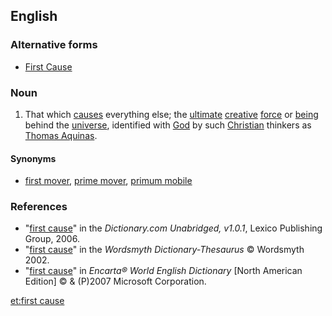 {{wikipedia}}
==English==

===Alternative forms===
*[[First Cause]]

===Noun===
{{en-noun|head=[[first]] [[cause]]|-}}

# {{context|theology|philosophy|sometimes capitalized}} That which [[cause]]s everything else; the [[ultimate]] [[creative]] [[force]] or [[being]] behind the [[universe]], identified with [[God]] by such [[Christian]] thinkers as [[w:Thomas_Aquinas|Thomas Aquinas]]. 

====Synonyms====
*[[first mover]], [[prime mover]], [[primum mobile]]

===References===
*"[http://dictionary.reference.com/search?r=2&q=first+cause first cause]" in the ''Dictionary.com Unabridged, v1.0.1'', Lexico Publishing Group, 2006.
*"[http://www.wordsmyth.net/live/home.php?script=search&matchent=first+cause&matchtype=exact first cause]" in the ''Wordsmyth Dictionary-Thesaurus'' © Wordsmyth 2002.
*"[http://encarta.msn.com/dictionary_/first+cause.html first cause]" in ''Encarta® World English Dictionary'' [North American Edition] © & (P)2007 Microsoft Corporation.

[[et:first cause]]